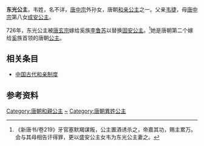 {{東亞女性歷史人物
| 名稱=东光公主
| 身份=[[唐朝|唐朝]]公主
| 畫像=
| 說明=
| 姓=韦
| 名=
| 封爵=[[公主|公主]]
| 位號=
| 封號=东光公主
| 出生年=
| 逝世年=
| 諡號=
| 墳墓=
| 父親=[[韦捷|韦捷]]
| 同胞兄弟=
| 母親=[[李季姜|成安公主]]
|}}
'''东光公主'''，韦姓，名不详，[[唐中宗|唐中宗]]外孙女，唐朝[[和亲公主|和亲公主]]之一。父亲[[韦捷|韦捷]]，母[[唐中宗|唐中宗]]第八女[[李季姜|成安公主]]。

726年，东光公主被[[唐玄宗|唐玄宗]]嫁给奚族[[李鲁苏|李鲁苏]]以替换[[固安公主_(唐)|固安公主]]。<ref>《新唐书/卷219》牙官塞默羯谋叛，公主置酒诱杀之，帝嘉其功，赐主累万。会与其母相告讦得罪，更以盛安公主女韦为东光公主妻之。</ref>她是唐朝第二个嫁给[[奚|奚]]族首领的唐朝[[公主|公主]]。

== 相关条目 ==
* [[中国古代和亲制度|中国古代和亲制度]]

== 参考资料 ==
{{reflist}}

[[Category:唐朝和親公主|Category:唐朝和親公主]]
[[Category:韦姓|~]]
[[Category:唐朝異姓公主|Category:唐朝異姓公主]]